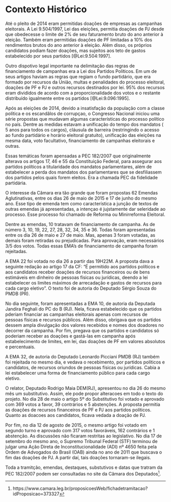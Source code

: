 # Contexto Histórico

Até o pleito de 2014 eram permitidas doações de empresas as campanhas eleitorais. 
A Lei 9.504/1997, Lei das eleições, permitia doações de PJ desde que obedecesse o limite de 2% de seu faturamento bruto do ano anterior à eleição. Também eram permitidas doações de PF limitadas a 10% dos rendimentos brutos do ano anterior à eleição. Além disso, os próprios candidatos podiam fazer doações, mas sujeitos aos teto de gastos estabelecido por seus partidos [@Lei:9.504:1997].

Outro dispotivo legal importante na delimitação das regras de financiamento de campanhas era a Lei dos Partidos Políticos. Em um de seus artigos haviam as regras que regiam o fundo partidário, que era formado por recursos da União, multas e penalidades do processo eleitoral, doações de PF e PJ e outros recursos destinados por lei. 95% dos recursos eram divididos de acordo com a proporcionalidade dos votos e o restante distribuído igualmente entre os partidos [@Lei:9.096:1995].

Após as eleições de 2014, devido a insatisfação da população com a classe política e os escandâlos de corrupçao, o Congresso Nacional iniciou uma série propostas que mudavam algumas características do processo político no país. Dentre as medidas estavam a unificação do tempo dos mandatos ( 5 anos para todos os cargos), cláusula de barreira (restringindo o acesso ao fundo partidário e horário eleitoral gratuito), unificação das eleições na mesma data, voto facultativo, financiamento de campanhas eleitorais e outras.

Essas temáticas foram apensadas a PEC 182/2007 que originalmente alterava os artigos 17, 46 e 55 da Constituição Federal, para assegurar aos partidos políticos a titularidade dos mandatos parlamentares, além de estabelecer a perda dos mandatos dos parlamentares que se desfiliassem dos partidos pelos quais forem eleitos. Era a chamada PEC da fidelidade partidária.

O interesse da Câmara era tão grande que foram propostas 62 Emendas Aglutinativas, entre os dias 26 de maio de 2015 e 17 de junho do mesmo ano. Esse tipo de emenda tem como característica a junção de textos de outras emendas já apresentadas, a intençao é jujstamente dar seleridade ao processo. Esse processo foi chamado de Reforma ou Minirreforma Eleitoral.

Dentre as emendas, 10 tratavam de financiamento de campanha. As de número 3, 10, 19, 22, 27, 28, 32, 34, 35 e 36. Todas foram apresentadas entre os dia 26 de maio e 27 de maio. Mas, apenas 3 foram votadas, as demais foram retiradas ou prejudicadas. Para aprovação, eram necessários 3/5 dos votos. Todas essas EMA's de financiamento de campanha foram rejeitadas.

A EMA 22 foi votada no dia 26 a partir das 19H22M. A proposta dava a seguinte redação ao artigo 17 da CF: "É permitido aos partidos políticos e aos candidatos receber doações de recursos financeiros ou de bens estimáveis em dinheiro de pessoas físicas ou jurídicas, deendo a lei estabelecer os limites máximos de arrecadação e gastos de recursos para cada cargo eletivo". O texto foi de autoria do Deputado Sérgio Souza do PMDB (PR). 

No dia seguinte, foram apresentadas a EMA 10, de autoria da Deputada Jandira Feghali do PC do B (RJ). Nela, ficava estabelecido que os partidos pderiam financiar as campanhas eleitorais apenas com recursos de pessoas físicas e recursos públicos. Além disso, obrigava que os partidos dessem ampla divulgação dos valores recebidos e nomes dos doadores no decorrer da campanha. Por fim, pregava que os partidos e candidatos só poderiam receber as doações e gastá-las em campanha após estabelecimento de limites, em lei, das doações de PF em valores absolutos e percentuais.

A EMA 32, de autoria do Deputado Leonardo Picciani PMDB (RJ) também foi rejeitada no mesmo dia, e vedava o recebimento, por partidos políticos e candidatos, de recursos oriundos de pessoas físicas ou jurídicas. Cabia a lei estabelecer uma forma de financiamento público para cada cargo eletivo.

O relator, Deputado Rodrigo Maia DEM(RJ), apresentou no dia 26 do mesmo mês um substitutivo. Assim, ele pode propor alteracoes em todo o texto do projeto. No dia 28 de maio o artigo 5º do Substitutivo foi votado e aprovado com 369 votos a favor, 39 contrários e 5 abstenções. A proposta permitia as doações de recursos financeiros de PF e PJ aos partidos políticos. Quanto as doacoes aos candidatos, ficava vedada a doação de PJ.

Por fim, no dia 12 de agosto de 2015, o mesmo artigo foi votado em segundo turno e aprovado com 317 votos favoráveis, 162 contrários e 1 abstenção. As discussões não ficaram restritas ao legislativo. No dia 17 de setembro do mesmo ano, o Supremo Tribunal Federal (STF) terminou de julgar uma Ação Direta de Inconstitucionalidade (ADI) nº 4650 feita pela Ordem de Advogados do Brasil (OAB) ainda no ano de 2011 que buscava o fim das doações de PJ. A partir daí, tais doações tornaram-se ilegais.

Toda a tramitção, emendas, destaques, substutivos e datas que tratram da PEC 182/2007 podem ser consultadas no site da Câmara dos Deputados^[https://www.camara.leg.br/proposicoesWeb/fichadetramitacao?idProposicao=373327].




